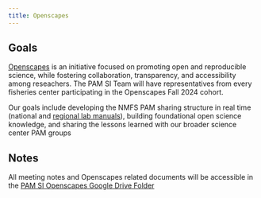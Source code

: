 ```yaml
---
title: Openscapes
---
```


## Goals

[Openscapes](https://openscapes.org/) is an initiative focused on promoting open and reproducible science, while fostering collaboration, transparency, and accessibility among reseachers. The PAM SI Team will have representatives from every fisheries center participating in the Openscapes Fall 2024 cohort.

Our goals include developing the NMFS PAM sharing structure in real time (national and [regional lab manuals](https://github.com/nmfs-ost/PAM_template_lab_manual)), building foundational open science knowledge, and sharing the lessons learned with our broader science center PAM groups

## Notes

All meeting notes and Openscapes related documents will be accessible in the [PAM SI Openscapes Google Drive Folder](https://drive.google.com/drive/folders/1HPBhA0jRF1XqKL_6RhoGASPFOO7pi40c?usp=drive_link)